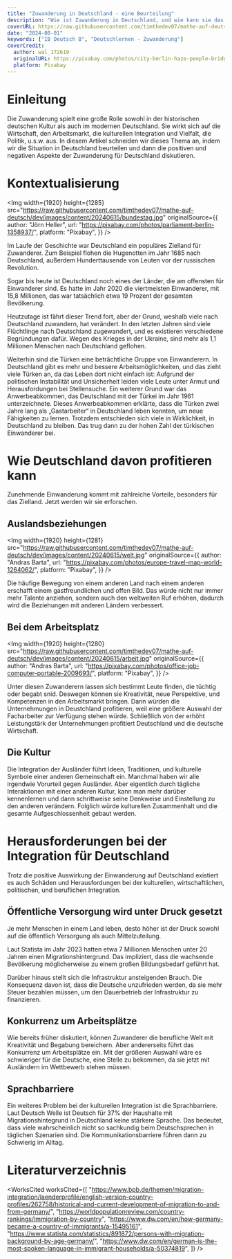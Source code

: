 ```yaml
---
title: "Zuwanderung in Deutschland - eine Beurteilung"
description: "Wie ist Zuwanderung in Deutschland, und wie kann sie das Land beeinflussen?"
coverURL: https://raw.githubusercontent.com/timthedev07/mathe-auf-deutsch/dev/images/thumbnails/zuwanderung.jpg
date: "2024-08-01"
keywords: ["IB Deutsch B", "Deutschlernen - Zuwanderung"]
coverCredit:
  author: wal_172619
  originalURL: https://pixabay.com/photos/city-berlin-haze-people-bridge-5104205/
  platform: Pixabay
---
```



# Einleitung

Die Zuwanderung spielt eine große Rolle sowohl in der historischen deutschen Kultur als auch im modernen Deutschland. Sie wirkt sich auf die Wirtschaft, den Arbeitsmarkt, die kulturellen Integration und Vielfalt, die Politik, u.s.w. aus. In diesem Artikel schneiden wir dieses Thema an, indem wir die Situation in Deutschland beurteilen und dann die positiven und negativen Aspekte der Zuwanderung für Deutschland diskutieren.

# Kontextualisierung

<Img
  width={1920}
  height={1285}
  src="https://raw.githubusercontent.com/timthedev07/mathe-auf-deutsch/dev/images/content/20240615/bundestag.jpg"
  originalSource={{
    author: "Jörn Heller",
    url: "https://pixabay.com/photos/parliament-berlin-1358937/",
    platform: "Pixabay",
  }}
/>

Im Laufe der Geschichte war Deutschland ein populäres Zielland für Zuwanderer. Zum Beispiel flohen die Hugenotten im Jahr 1685 nach Deutschland, außerdem Hunderttausende von Leuten vor der russischen Revolution<InTextRef id={1} />.

Sogar bis heute ist Deutschland noch eines der Länder, die am offensten für Einwanderer sind. Es hatte im Jahr 2020 die viertmeisten Einwanderer, mit 15,8 Millionen<InTextRef id={2} />, das war tatsächlich etwa 19 Prozent der gesamten Bevölkerung.

Heutzutage ist fährt dieser Trend fort, aber der Grund, weshalb viele nach Deutschland zuwandern, hat verändert. In den letzten Jahren sind viele Flüchtlinge nach Deutschland zugewandert, und es existieren verschiedene Begründungen dafür. Wegen des Krieges in der Ukraine, sind mehr als 1,1 Millionen Menschen nach Deutschland geflohen.

Weiterhin sind die Türken eine beträchtliche Gruppe von Einwanderern. In Deutschland gibt es mehr und bessere Arbeitsmöglichkeiten, und das zieht viele Türken an, da das Leben dort nicht einfach ist: Aufgrund der politischen Instabilität und Unsicherheit leiden viele Leute unter Armut und Herausfordungen bei Stellensuche. Ein weiterer Grund war das Anwerbeabkommen, das Deutschland mit der Türkei im Jahr 1961 unterzeichnete<InTextRef id={3} />. Dieses Anwerbeabkommen erklärte, dass die Türken zwei Jahre lang als „Gastarbeiter“ in Deutschland leben konnten, um neue Fähigkeiten zu lernen. Trotzdem entschieden sich viele in Wirklichkeit, in Deutschland zu bleiben. Das trug dann zu der hohen Zahl der türkischen Einwanderer bei.

# Wie Deutschland davon profitieren kann

Zunehmende Einwanderung kommt mit zahlreiche Vorteile, besonders für das Zielland. Jetzt werden wir sie erforschen.

## Auslandsbeziehungen

<Img
  width={1920}
  height={1281}
  src="https://raw.githubusercontent.com/timthedev07/mathe-auf-deutsch/dev/images/content/20240615/welt.jpg"
  originalSource={{
    author: "Andras Barta",
    url: "https://pixabay.com/photos/europe-travel-map-world-1264062/",
    platform: "Pixabay",
  }}
/>

Die häufige Bewegung von einem anderen Land nach einem anderen erschafft einem gastfreundlichen und offen Bild. Das würde nicht nur immer mehr Talente anziehen, sondern auch den weltweiten Ruf erhöhen, dadurch wird die Beziehungen mit anderen Ländern verbessert.

## Bei dem Arbeitsplatz

<Img
  width={1920}
  height={1280}
  src="https://raw.githubusercontent.com/timthedev07/mathe-auf-deutsch/dev/images/content/20240615/arbeit.jpg"
  originalSource={{
    author: "Andras Barta",
    url: "https://pixabay.com/photos/office-job-computer-portable-2009693/",
    platform: "Pixabay",
  }}
/>

Unter diesen Zuwanderern lassen sich bestimmt Leute finden, die tüchtig oder begabt snid. Deswegen können sie Kreativität, neue Perspektive, und Kompetenzen in den Arbeitsmarkt bringen. Dann würden die Unternehmungen in Deustchland profitieren, weil eine größere Auswahl der Facharbeiter zur Verfügung stehen würde. Schließlich von der erhöht Leistungstärk der Unternehmungen profitiert Deutschland und die deutsche Wirtschaft.

## Die Kultur

Die Integration der Ausländer führt Ideen, Traditionen, und kulturelle Symbole einer anderen Gemeinschaft ein. Manchmal haben wir alle irgendwie Vorurteil gegen Ausländer. Aber eigentlich durch tägliche Interaktionen mit einer anderen Kultur, kann man mehr darüber kennenlernen und dann schrittweise seine Denkweise und Einstellung zu den anderen verändern. Folglich würde kulturellen Zusammenhalt und die gesamte Aufgeschlossenheit gebaut werden.

# Herausforderungen bei der Integration für Deutschland

Trotz die positive Auswirkung der Einwanderung auf Deutschland existiert es auch Schäden und Herausfordungen bei der kulturellen, wirtschaftlichen, politischen, und beruflichen Integration.

## Öffentliche Versorgung wird unter Druck gesetzt

Je mehr Menschen in einem Land leben, desto höher ist der Druck sowohl auf die öffentlich Versorgung als auch Mittelzuteilung.

Laut Statista im Jahr 2023 hatten etwa 7 Millionen Menschen unter 20 Jahren einen Migrationshintergrund<InTextRef id={4} />. Das impliziert, dass die wachsende Bevölkerung möglicherweise zu einem großen Bildungsbedarf geführt hat.

Darüber hinaus stellt sich die Infrastruktur ansteigenden Brauch. Die Konsequenz davon ist, dass die Deutsche unzufrieden werden, da sie mehr Steuer bezahlen müssen, um den Dauerbetrieb der Infrastruktur zu finanzieren.

## Konkurrenz um Arbeitsplätze

Wie bereits früher diskutiert, können Zuwanderer die berufliche Welt mit Kreativität und Begabung bereichern. Aber andererseits führt das Konkurrenz um Arbeitsplätze ein. Mit der größeren Auswahl wäre es schwieriger für die Deutsche, eine Stelle zu bekommen, da sie jetzt mit Ausländern im Wettbewerb stehen müssen.

## Sprachbarriere

Ein weiteres Problem bei der kulturellen Integration ist die Sprachbarriere. Laut Deutsch Welle<InTextRef id={5} /> ist Deutsch für 37% der Haushalte mit Migrationshintegrund in Deutschland keine stärkere Sprache. Das bedeutet, dass viele wahrscheinlich nicht so sachkundig beim Deutschsprechen in täglichen Szenarien sind. Die Kommunikationsbarriere führen dann zu Schwierig im Alltag.

# Literaturverzeichnis

<WorksCited
  worksCited={[
    "https://www.bpb.de/themen/migration-integration/laenderprofile/english-version-country-profiles/262758/historical-and-current-development-of-migration-to-and-from-germany/",
    "https://worldpopulationreview.com/country-rankings/immigration-by-country",
    "https://www.dw.com/en/how-germany-became-a-country-of-immigrants/a-15495161",
    "https://www.statista.com/statistics/891872/persons-with-migration-background-by-age-germany/",
    "https://www.dw.com/en/german-is-the-most-spoken-language-in-immigrant-households/a-50374819",
  ]}
/>
